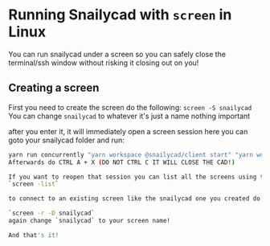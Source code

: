 # Running Snailycad with `screen` in Linux

You can run snailycad under a screen so you can safely close the terminal/ssh window without risking it closing out on you!

## Creating a screen

First you need to create the screen do the following:
`screen -S snailycad`
You can change `snailycad` to whatever it's just a name nothing important

after you enter it, it will immediately open a screen session here you can goto your snailycad folder and run:
 
```bash
yarn run concurrently "yarn workspace @snailycad/client start" "yarn workspace @snailycad/api generate && yarn workspace @snailycad/api start"
Afterwards do CTRL A + X (DO NOT CTRL C IT WILL CLOSE THE CAD!)

If you want to reopen that session you can list all the screens using the following command:
`screen -list`

to connect to an existing screen like the snailycad one you created do the following

`screen -r -D snailycad`
again change `snailycad` to your screen name!

And that's it!
